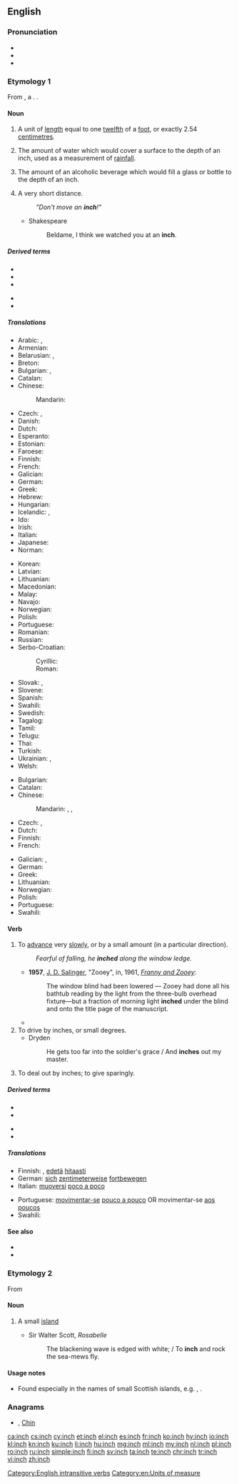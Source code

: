 ==English==

===Pronunciation===
* {{IPA|/ɪntʃ/|lang=en}}
* {{audio|en-us-inch.ogg|Audio (US)|lang=en}}
* {{rhymes|ɪntʃ|lang=en}}

===Etymology 1===
From {{inh|en|ang|ynce}}, a {{bor|en|la|uncia||twelfth part|nocap=1}}. {{doublet|lang=en|ounce}}.

====Noun====
{{en-noun|es}}

# A unit of [[length]] equal to one [[twelfth]] of a [[foot]], or exactly 2.54 [[centimetre]]s.
# {{lb|en|meteorology}} The amount of water which would cover a surface to the depth of an inch, used as a measurement of [[rainfall]].
# The amount of an alcoholic beverage which would fill a glass or bottle to the depth of an inch.
# {{lb|en|figuratively}} A very short distance.
#: ''"Don't move an '''inch'''!"''
#* Shakespeare
#*: Beldame, I think we watched you at an '''inch'''.

=====Derived terms=====
{{der-top}}
* {{l|en|cubic inch}}
* {{l|en|every inch}}
* {{l|en|inch-perfect}}
{{der-mid}}
* {{l|en|in for an inch, in for a mile}}
* {{l|en|square inch}}
{{der-bottom}}

=====Translations=====
{{trans-top|unit of length}}
* Arabic: {{t|ar|بُوصَة|f}}, {{t|ar|شِبْر|m}}
* Armenian: {{t+|hy|դյույմ}}
* Belarusian: {{t|be|дзюйм|m}}, {{t|be|ца́ля|f}}
* Breton: {{t+|br|meutad|m}}
* Bulgarian: {{t|bg|инч|m}}, {{t+|bg|дюйм|m}}
* Catalan: {{t|ca|polzada|f}}
* Chinese:
*: Mandarin: {{t+|cmn|英寸|tr=yīngcùn}}
* Czech: {{t+|cs|palec|m}}, {{t+|cs|coul|m}}
* Danish: {{t+|da|tomme|c}}
* Dutch: {{t+|nl|duim|m}}
* Esperanto: {{t|eo|colo}}
* Estonian: {{t+|et|toll}}
* Faroese: {{t|fo|tummi|m}}
* Finnish: {{t+|fi|tuuma}}
* French: {{t+|fr|pouce|m}}
* Galician: {{t|gl|pulgada|f}}
* German: {{t+|de|Zoll|n}}
* Greek: {{t+|el|ίντσα|f}}
* Hebrew: {{t|he|אינץ'|sc=Hebr}}
* Hungarian: {{t+|hu|hüvelyk}}
* Icelandic: {{t|is|tomma|f}}, {{t|is|þumlungur|m}}
* Ido: {{t+|io|inch}}
* Irish: {{t+|ga|orlach|m}}
* Italian: {{t+|it|pollice|m}}
* Japanese: {{t|ja|インチ|tr=inchi|sc=Jpan}}
* Norman: {{t|nrf|pouce|m}}
{{trans-mid}}
* Korean: {{t+|ko|인치|sc=Kore}}
* Latvian: {{t|lv|colla|f}}
* Lithuanian: {{t|lt|colis|m}}
* Macedonian: {{t|mk|инч|m}}
* Malay: {{t|ms|inci}}
* Navajo: {{t|nv|asdzoh}}
* Norwegian: {{t+|no|tomme|m}}
* Polish: {{t+|pl|cal|m}}
* Portuguese: {{t+|pt|polegada|f}}
* Romanian: {{t+|ro|țol|m}}
* Russian: {{t+|ru|дюйм|m}}
* Serbo-Croatian:
*: Cyrillic: {{t|sh|инч|m}}
*: Roman: {{t+|sh|inč|m}}
* Slovak: {{t|sk|palec|m}}, {{t|sk|cól|m}}
* Slovene: {{t+|sl|palec|m}}
* Spanish: {{t+|es|pulgada|f}}
* Swahili: {{t+|sw|inchi}}
* Swedish: {{t+|sv|tum|c}}
* Tagalog: {{t+|tl|dali}}
* Tamil: {{t+|ta|அங்குலம்}}
* Telugu: {{t+|te|అంగుళము}}
* Thai: {{t+|th|นิ้ว|sc=Thai}}
* Turkish: {{t+|tr|inç}}
* Ukrainian: {{t+|uk|дюйм|m}}, {{qualifier|rare}} {{t+|uk|цаль|m}}
* Welsh: {{t+|cy|modfedd|f}}
{{trans-bottom}}

{{trans-top|unspecified but very short distance}}
* Bulgarian: {{t+|bg|милиметър|m}}
* Catalan: {{t|ca|centímetre|m}}
* Chinese:
*: Mandarin: {{t+|cmn|少許}}{{t+|cmn|少许|tr=shǎoxǔ}}, {{t+|cmn|一點兒}}, {{t+|cmn|一点儿|tr=yīdiǎnr}}
* Czech: {{t+|cs|kousek|m}}, {{t|cs|kousíček|m}}
* Dutch: {{t|nl|haarbreed|n}}
* Finnish: {{t+|fi|piiru}}
* French: {{t+|fr|poil|m}}
{{trans-mid}}
* Galician: {{t|gl|palmo|m}}, {{t|gl|cuarta|m}}
* German: {{t+|de|Zoll|n}}
* Greek: {{t+|el|σπιθαμή|f|sc=Grek}}
* Lithuanian: {{t|lt|plaukas|m}}
* Norwegian: {{t+|no|tomme|m}}
* Polish: {{t+|pl|włos|m}}
* Portuguese: {{t+|pt|polegada|f}}
* Swahili: {{t+|sw|inchi}}
{{trans-bottom}}

====Verb====
{{en-verb|es}}

# {{lb|en|intransitive|followed by a preposition}} To [[advance]] very [[slowly]], or by a small amount (in a particular direction).
#: ''Fearful of falling, he '''inched''' along the window ledge.''
#* '''1957''', [[w:J. D. Salinger|J. D. Salinger]], "Zooey", in, 1961, ''[[w:Franny and Zooey|Franny and Zooey]]'':
#*: The window blind had been lowered — Zooey had done all his bathtub reading by the light from the three-bulb overhead fixture—but a fraction of morning light '''inched''' under the blind and onto the title page of the manuscript.
#* {{quote-journal
|date=May 9, 2012
|author=John Percy
|title=Birmingham City 2 Blackpool 2 (2-3 on agg): match report
|work=the Telegraph
|url=http://www.telegraph.co.uk/sport/football/competitions/championship/9254026/Birmingham-City-2-Blackpool-2-2-3-on-agg-match-report.html
|page=
|passage=Already guarding a 1-0 lead from the first leg, Blackpool '''inched''' further ahead when Stephen Dobbie scored from an acute angle on the stroke of half-time. The game appeared to be completely beyond Birmingham’s reach three minutes into the second period when Matt Phillips reacted quickly to bundle the ball past Colin Doyle and off a post.}}
# To drive by inches, or small degrees.
#* Dryden
#*: He gets too far into the soldier's grace / And '''inches''' out my master.
# To deal out by inches; to give sparingly.

=====Derived terms=====
{{der-top}}
* {{l|en|inch along}}
* {{l|en|inch forward}}
{{der-mid}}
* {{l|en|inch up}}
* {{l|en|inchworm}}
{{der-bottom}}

=====Translations=====
{{trans-top|to move very slowly}}
* Finnish: {{t|fi|hivuttautua}}, [[edetä]] [[hitaasti]]
* German: [[sich]] [[zentimeterweise]] [[fortbewegen]]
* Italian: [[muoversi]] [[poco a poco]]
{{trans-mid}}
* Portuguese: [[movimentar-se]] [[pouco a pouco]] OR movimentar-se [[aos poucos]]
* Swahili: {{t+|sw|inchi}}
{{trans-bottom}}

====See also====
* {{l|en|thou}}
* {{l|en|mil}}

===Etymology 2===
From {{etyl|gd|en}} {{m|gd|innis}}

====Noun====
{{en-noun|es}}

# {{lb|en|Scotland}} A small [[island]]
#* Sir Walter Scott, ''Rosabelle''
#*: The blackening wave is edged with white; / To '''inch''' and rock the sea-mews fly.

====Usage notes====
* Found especially in the names of small Scottish islands, e.g. {{w|Inchcolm}}, {{w|Inchkeith}}.

===Anagrams===
* {{l|en|chin}} , [[Chin#English|Chin]]

[[Category:English intransitive verbs]]
[[Category:en:Units of measure]]

[[ca:inch]]
[[cs:inch]]
[[cy:inch]]
[[et:inch]]
[[el:inch]]
[[es:inch]]
[[fr:inch]]
[[ko:inch]]
[[hy:inch]]
[[io:inch]]
[[kl:inch]]
[[kn:inch]]
[[ku:inch]]
[[li:inch]]
[[hu:inch]]
[[mg:inch]]
[[ml:inch]]
[[my:inch]]
[[nl:inch]]
[[pl:inch]]
[[ro:inch]]
[[ru:inch]]
[[simple:inch]]
[[fi:inch]]
[[sv:inch]]
[[ta:inch]]
[[te:inch]]
[[chr:inch]]
[[tr:inch]]
[[vi:inch]]
[[zh:inch]]